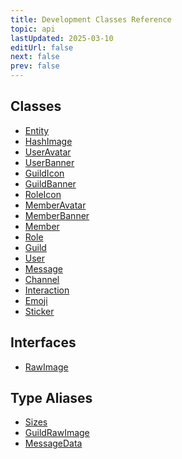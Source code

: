```yaml
---
title: Development Classes Reference
topic: api
lastUpdated: 2025-03-10
editUrl: false
next: false
prev: false
---
```


## Classes

- [Entity](/api/classes/dev/classes/entity/)
- [HashImage](/api/classes/dev/classes/hashimage/)
- [UserAvatar](/api/classes/dev/classes/useravatar/)
- [UserBanner](/api/classes/dev/classes/userbanner/)
- [GuildIcon](/api/classes/dev/classes/guildicon/)
- [GuildBanner](/api/classes/dev/classes/guildbanner/)
- [RoleIcon](/api/classes/dev/classes/roleicon/)
- [MemberAvatar](/api/classes/dev/classes/memberavatar/)
- [MemberBanner](/api/classes/dev/classes/memberbanner/)
- [Member](/api/classes/dev/classes/member/)
- [Role](/api/classes/dev/classes/role/)
- [Guild](/api/classes/dev/classes/guild/)
- [User](/api/classes/dev/classes/user/)
- [Message](/api/classes/dev/classes/message/)
- [Channel](/api/classes/dev/classes/channel/)
- [Interaction](/api/classes/dev/classes/interaction/)
- [Emoji](/api/classes/dev/classes/emoji/)
- [Sticker](/api/classes/dev/classes/sticker/)

## Interfaces

- [RawImage](/api/classes/dev/interfaces/rawimage/)

## Type Aliases

- [Sizes](/api/classes/dev/type-aliases/sizes/)
- [GuildRawImage](/api/classes/dev/type-aliases/guildrawimage/)
- [MessageData](/api/classes/dev/type-aliases/messagedata/)
